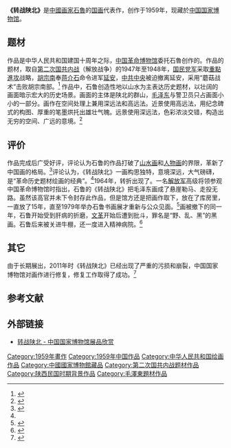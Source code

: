 {{Painting
| image_file         =Moving to Fight in Shanbei.jpg
| title              =转战陕北
| artist             =[[石魯|石魯]]
| year               =1959
| type               =国画
| height_metric      =233
| width_metric       =216
| city               =北京
| museum             =[[中国国家博物馆|中国国家博物馆]]
}}
'''《转战陕北》'''是[[中國|中國]][[画家|画家]][[石魯|石魯]]的[[国画|国画]]代表作，创作于1959年，现藏於[[中国国家博物馆|中国国家博物馆]]。

== 题材 ==
作品是中华人民共和国建国十周年之际，[[中国革命博物馆|中国革命博物馆]]委托石魯创作的。作品的题材，取自[[第二次国共内战|第二次国共内战]]（解放战争）的1947年至1948年，[[国民党军|国民党军]]采取[[重點進攻|重點進攻]]战略，[[胡宗南|胡宗南]]奉[[蒋介石|蒋介石]]命令进军[[延安|延安]]，[[中共中央|中共中央]]被迫撤离延安，采用“蘑菇战术”击败胡宗南部。<ref>{{cite news|title=赏名画、知党史《中国共产党历史画典》欣赏|url=http://www.crt.com.cn/news2007/News/hssh/129291833327I2F2HC730GDHE0BC2DK.html|accessdate=2013-04-03|newspaper=人民网|date=2012-09-29|archive-date=2020-02-15|archive-url=https://web.archive.org/web/20200215130249/http://www.crt.com.cn/news2007/News/hssh/129291833327I2F2HC730GDHE0BC2DK.html|dead-url=no}}</ref> 作品中，石鲁创造性地以山水为主表达历史题材，以壮阔的画面暗示宏大的历史场景。画面的主体是陕北的群山，[[毛泽东|毛泽东]]与警卫员只占画面小小的一部分。画作在空间处理上兼用深远法和高远法。近景使用高远法，用纪念碑式的构图、厚重的笔墨烘托出雄壮气魄。远景使用深远法，色彩浓淡交错，构造出无穷的空间、广远的意境。<ref name=cm>{{cite web|title=转战陕北(国画)|url=http://www.chnmuseum.cn/tabid/212/Default.aspx?AntiqueLanguageID=403|work=藏品欣赏|publisher=中国国家博物馆|accessdate=2013-04-03|deadurl=yes|archiveurl=https://web.archive.org/web/20111020091708/http://chnmuseum.cn/tabid/212/Default.aspx?AntiqueLanguageID=403|archivedate=2011-10-20}}</ref>

== 评价 ==
作品完成后广受好评，评论认为石鲁的作品打破了[[山水画|山水画]]和[[人物画|人物画]]的界限，革新了中国画的格局。<ref>{{cite news|title=狂狷石鲁与他走过的时代——画家儿女眼中的画家父亲|url=http://news.sohu.com/20070919/n252237329.shtml|accessdate=2013-04-03|newspaper=南方报业传媒集团-南方日报|date=2007-09-19|archive-date=2020-10-01|archive-url=https://web.archive.org/web/20201001060437/http://news.sohu.com/20070919/n252237329.shtml|dead-url=no}}</ref>评论认为，《转战陕北》一画构思独特，意境深远，大气磅礴，是“革命历史题材绘画的经典”。<ref name=cm/>1964年，转折出现了。一名[[解放军|解放军]]高级将领参观中国革命博物馆时指出，石鲁的《转战陕北》把毛泽东画成了悬崖勒马、走投无路。虽然该高官并未下令封存此作品，但是馆方还是把画作取下，放在了库房里，一直放了15年，直至1979年举办石鲁书画展才重新与公众见面。<ref>{{cite news|title=直词鸿笔骨头香 仁寿历史名人石鲁（下） 永远站在精神的高峰|url=http://msrb.newssc.org/html/2011-03/14/content_1215337.htm|accessdate=2013-04-03|newspaper=眉山日报|date=2011-03-14|archive-url=https://web.archive.org/web/20110325073838/http://msrb.newssc.org/html/2011-03/14/content_1215337.htm|archive-date=2011-03-25|dead-url=yes}}</ref>画被撤下的同一年，石鲁开始受到肝病的折磨，[[文革|文革]]开始后遭到批斗，罪名是“野、乱、黑”的黑画。石鲁后来被关进牛棚，还一度进入精神病院。<ref>{{cite web|title=长安画派——石鲁|url=http://www.people.com.cn/GB/58278/70154/4765643.html|work=书画人生|publisher=人民网|accessdate=2013-04-03|archive-date=2016-03-04|archive-url=https://web.archive.org/web/20160304082658/http://www.people.com.cn/GB/58278/70154/4765643.html|dead-url=no}}</ref>

== 其它 ==
由于长期展出，2011年时《转战陕北》已经出现了严重的污损和崩裂，中国国家博物馆对画作进行修复，修复工作取得了成功。<ref>{{cite news|title=《转战陕北》成功修复|url=http://www.chnmuseum.cn/Default.aspx?TabId=138&InfoID=73492&frtid=201|accessdate=2013-04-04|newspaper=中国国家博物馆文物科技保护部|date=2011-12-13|deadurl=yes|archiveurl=https://web.archive.org/web/20141221122320/http://www.chnmuseum.cn/(S(rnl2kfyxrkeugofcqxqibnb1))/Default.aspx?TabId=138|archivedate=2014-12-21}}</ref>

==参考文献==
{{Reflist}}

==外部链接==
* [https://web.archive.org/web/20111020091708/http://chnmuseum.cn/tabid/212/Default.aspx?AntiqueLanguageID=403 转战陕北 - 中国国家博物馆展品欣赏]

[[Category:1959年畫作|Category:1959年畫作]]
[[Category:1959年中国作品|Category:1959年中国作品]]
[[Category:中华人民共和国绘画作品|Category:中华人民共和国绘画作品]]
[[Category:中國國家博物館藏品|Category:中國國家博物館藏品]]
[[Category:第二次国共内战题材作品|Category:第二次国共内战题材作品]]
[[Category:陕西民国时期背景作品|Category:陕西民国时期背景作品]]
[[Category:毛澤東題材作品|Category:毛澤東題材作品]]